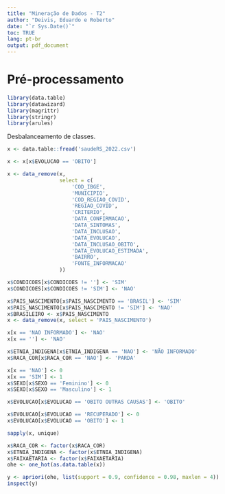 ```yaml
---
title: "Mineração de Dados - T2"
author: "Deivis, Eduardo e Roberto"
date: "`r Sys.Date()`"
toc: TRUE
lang: pt-br
output: pdf_document
---
```


# Pré-processamento

```r
library(data.table)
library(datawizard)
library(magrittr)
library(stringr)
library(arules)
```

Desbalanceamento de classes.

```r
x <- data.table::fread('saudeRS_2022.csv')

x <- x[x$EVOLUCAO == 'OBITO']

x <- data_remove(x, 
                 select = c(
                     'COD_IBGE',
                     'MUNICIPIO',
                     'COD_REGIAO_COVID',
                     'REGIAO_COVID',
                     'CRITERIO',
                     'DATA_CONFIRMACAO',
                     'DATA_SINTOMAS',
                     'DATA_INCLUSAO',
                     'DATA_EVOLUCAO',
                     'DATA_INCLUSAO_OBITO',
                     'DATA_EVOLUCAO_ESTIMADA',
                     'BAIRRO',
                     'FONTE_INFORMACAO'
                 ))

x$CONDICOES[x$CONDICOES != ''] <- 'SIM'
x$CONDICOES[x$CONDICOES != 'SIM'] <- 'NAO'

x$PAIS_NASCIMENTO[x$PAIS_NASCIMENTO == 'BRASIL'] <- 'SIM'
x$PAIS_NASCIMENTO[x$PAIS_NASCIMENTO != 'SIM'] <- 'NAO'
x$BRASILEIRO <- x$PAIS_NASCIMENTO
x <- data_remove(x, select = 'PAIS_NASCIMENTO')

x[x == 'NAO INFORMADO'] <- 'NAO'
x[x == ''] <- 'NAO'

x$ETNIA_INDIGENA[x$ETNIA_INDIGENA == 'NAO'] <- 'NÃO INFORMADO'
x$RACA_COR[x$RACA_COR == 'NAO'] <- 'PARDA'

x[x == 'NAO'] <- 0
x[x == 'SIM'] <- 1
x$SEXO[x$SEXO == 'Feminino'] <- 0
x$SEXO[x$SEXO == 'Masculino'] <- 1

x$EVOLUCAO[x$EVOLUCAO == 'OBITO OUTRAS CAUSAS'] <- 'OBITO'

x$EVOLUCAO[x$EVOLUCAO == 'RECUPERADO'] <- 0
x$EVOLUCAO[x$EVOLUCAO == 'OBITO'] <- 1

sapply(x, unique)
```

```r
x$RACA_COR <- factor(x$RACA_COR)
x$ETNIA_INDIGENA <- factor(x$ETNIA_INDIGENA)
x$FAIXAETARIA <- factor(x$FAIXAETARIA)
ohe <- one_hot(as.data.table(x))
```

```r
y <- apriori(ohe, list(support = 0.9, confidence = 0.98, maxlen = 4))
inspect(y)
```


